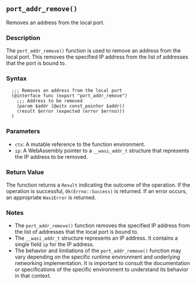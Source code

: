 ## `port_addr_remove()`

Removes an address from the local port.

### Description

The `port_addr_remove()` function is used to remove an address from the local port. This removes the specified IP address from the list of addresses that the port is bound to.

### Syntax

```ebnf
  ;;; Removes an address from the local port
  (@interface func (export "port_addr_remove")
    ;;; Address to be removed
    (param $addr (@witx const_pointer $addr))
    (result $error (expected (error $errno)))
  )
```
### Parameters

- `ctx`: A mutable reference to the function environment.
- `ip`: A WebAssembly pointer to a `__wasi_addr_t` structure that represents the IP address to be removed.

### Return Value

The function returns a `Result` indicating the outcome of the operation. If the operation is successful, `Ok(Errno::Success)` is returned. If an error occurs, an appropriate `WasiError` is returned.

### Notes

- The `port_addr_remove()` function removes the specified IP address from the list of addresses that the local port is bound to.
- The `__wasi_addr_t` structure represents an IP address. It contains a single field `ip` for the IP address.
- The behavior and limitations of the `port_addr_remove()` function may vary depending on the specific runtime environment and underlying networking implementation. It is important to consult the documentation or specifications of the specific environment to understand its behavior in that context.
